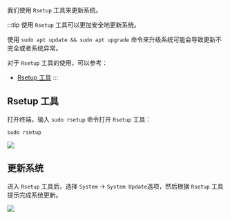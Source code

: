 我们使用 `Rsetup` 工具来更新系统。

:::tip
使用 `Rsetup` 工具可以更加安全地更新系统。

使用 `sudo apt update && sudo apt upgrade` 命令来升级系统可能会导致更新不完全或者系统异常。

对于 `Rsetup` 工具的使用，可以参考：

- [Rsetup 工具](./rsetup)
  :::

## Rsetup 工具

打开终端，输入 `sudo rsetup` 命令打开 `Rsetup` 工具：

<NewCodeBlock tip="radxa@device$" type="device">

```
sudo rsetup
```

</NewCodeBlock>

<div style={{ textAlign: "center" }}>
  <img
    src="/img/common/radxa-os/system-config/rsetup-system.webp"
    style={{ width: "100%", maxWidth: "1200px" }}
  />
</div>

## 更新系统

进入 `Rsetup` 工具后，选择 `System` -> `System Update`选项，然后根据 `Rsetup` 工具提示完成系统更新。

<div style={{ textAlign: "center" }}>
  <img
    src="/img/common/radxa-os/system-config/rsetup-system-update.webp"
    style={{ width: "100%", maxWidth: "1200px" }}
  />
</div>
